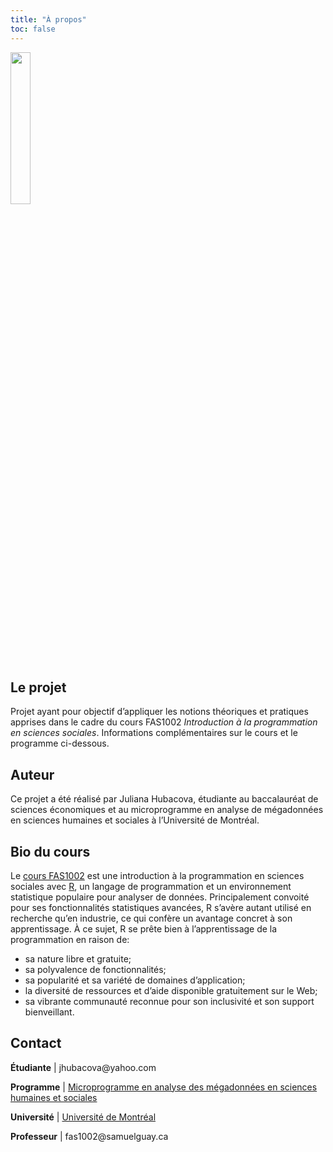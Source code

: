```yaml
---
title: "À propos"
toc: false
---
```


![](assets/img/FAS1002.png){fig-align="center" width="25%"}

## Le projet

Projet ayant pour objectif d'appliquer les notions théoriques et pratiques apprises dans le cadre du cours FAS1002 *Introduction à la programmation en sciences sociales*. Informations complémentaires sur le cours et le programme ci-dessous.

## Auteur

Ce projet a été réalisé par Juliana Hubacova, étudiante au baccalauréat de sciences économiques et au microprogramme en analyse de mégadonnées en sciences humaines et sociales à l'Université de Montréal.

## Bio du cours

Le [cours FAS1002](https://admission.umontreal.ca/cours-et-horaires/cours/fas-1002/) est une introduction à la programmation en sciences sociales avec [R](https://www.r-project.org/), un langage de programmation et un environnement statistique populaire pour analyser de données. Principalement convoité pour ses fonctionnalités statistiques avancées, R s'avère autant utilisé en recherche qu'en industrie, ce qui confère un avantage concret à son apprentissage. À ce sujet, R se prête bien à l'apprentissage de la programmation en raison de:

-   sa nature libre et gratuite;
-   sa polyvalence de fonctionnalités;
-   sa popularité et sa variété de domaines d'application;
-   la diversité de ressources et d'aide disponible gratuitement sur le Web;
-   sa vibrante communauté reconnue pour son inclusivité et son support bienveillant.

## Contact

**Étudiante** \| jhubacova\@yahoo.com

**Programme** \| [Microprogramme en analyse des mégadonnées en sciences humaines et sociales](https://admission.umontreal.ca/programmes/microprogramme-de-1er-cycle-en-analyse-des-megadonnees-en-sciences-humaines-et-sociales/structure-du-programme/)

**Université** \| [Université de Montréal](https://umontreal.ca)

**Professeur** \| fas1002\@samuelguay.ca
